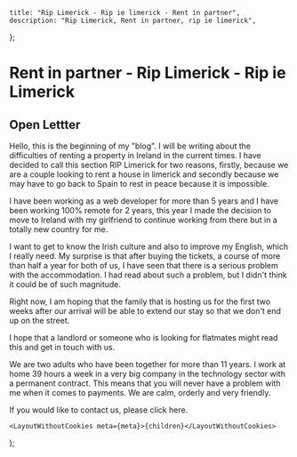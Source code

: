 
    title: "Rip Limerick - Rip ie limerick - Rent in partner",
    description: "Rip Limerick, Rent in partner, rip ie limerick",
};

# Rent in partner - Rip Limerick - Rip ie Limerick

## Open Lettter

Hello, this is the beginning of my "blog". I will be writing about the difficulties of renting a property in Ireland in the current times.
I have decided to call this section RIP Limerick for two reasons, firstly, because we are a couple looking to rent a house in limerick and
secondly because we may have to go back to Spain to rest in peace because it is impossible.

I have been working as a web developer for more than 5 years and I have been working 100% remote for 2 years, this year I made the decision
to move to Ireland with my girlfriend to continue working from there but in a totally new country for me.

I want to get to know the Irish culture and also to improve my English, which I really need. My surprise is that after buying the tickets,
a course of more than half a year for both of us, I have seen that there is a serious problem with the accommodation. I had read about such a problem,
but I didn't think it could be of such magnitude.

Right now, I am hoping that the family that is hosting us for the first two weeks after our arrival will be able to extend our stay so that we
don't end up on the street.

I hope that a landlord or someone who is looking for flatmates might read this and get in touch with us.

We are two adults who have been together for more than 11 years. I work at home 39 hours a week in a very big company in the technology sector
with a permanent contract. This means that you will never have a problem with me when it comes to payments. We are calm, orderly and very friendly.

If you would like to contact us, please click <Link href="/#contact">here</Link>.

    <LayoutWithoutCookies meta={meta}>{children}</LayoutWithoutCookies>
);
